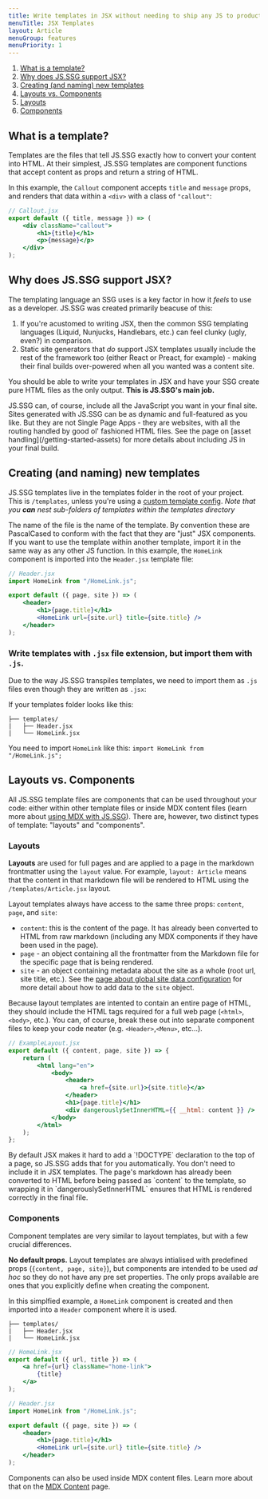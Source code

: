 ```yaml
---
title: Write templates in JSX without needing to ship any JS to production
menuTitle: JSX Templates
layout: Article
menuGroup: features
menuPriority: 1
---
```


1. [What is a template?](#what-is-a-template)
2. [Why does JS.SSG support JSX?](#why-does-jsssg-support-jsx)
3. [Creating (and naming) new templates](#creating-and-naming-new-templates)
4. [Layouts vs. Components](#layouts-vs-components)
5. [Layouts](#layouts)
6. [Components](#components)

## What is a template?

Templates are the files that tell JS.SSG exactly how to convert your content into HTML. At their simplest, JS.SSG templates are component functions that accept content as props and return a string of HTML.

In this example, the `Callout` component accepts `title` and `message` props, and renders that data within a `<div>` with a class of `"callout"`:

```jsx
// Callout.jsx
export default ({ title, message }) => (
    <div className="callout">
        <h1>{title}</h1>
        <p>{message}</p>
    </div>
);
```

## Why does JS.SSG support JSX?

<HeroText text="Perhaps _the_ biggest selling point for JS.SSG is the ability to write your site templates using JSX **without** needing to include any framework code in your production build." />

The templating language an SSG uses is a key factor in how it _feels_ to use as a developer. JS.SSG was created primarily beacuse of this:

1. If you're acustomed to writing JSX, then the common SSG templating languages (Liquid, Nunjucks, Handlebars, etc.) can feel clunky (ugly, even?) in comparison.
2. Static site generators that _do_ support JSX templates usually include the rest of the framework too (either React or Preact, for example) - making their final builds over-powered when all you wanted was a content site.

You should be able to write your templates in JSX and have your SSG create pure HTML files as the only output. **This is JS.SSG's main job.**

<Callout>
    JS.SSG can, of course, include all the JavaScript you want in your final
    site. Sites generated with JS.SSG can be as dynamic and full-featured as you
    like. But they are not Single Page Apps - they are websites, with all the
    routing handled by good ol' fashioned HTML files. See the page on [asset
    handling](/getting-started-assets) for more details about including JS in
    your final build.
</Callout>

## Creating (and naming) new templates

JS.SSG templates live in the templates folder in the root of your project. This is `/templates`, unless you're using a [custom template config](/configuration/#templates). _Note that you **can** nest sub-folders of templates within the templates directory_

The name of the file is the name of the template. By convention these are PascalCased to conform with the fact that they are "just" JSX components. If you want to use the template within another template, import it in the same way as any other JS function. In this example, the `HomeLink` component is imported into the `Header.jsx` template file:

```jsx
// Header.jsx
import HomeLink from "/HomeLink.js";

export default ({ page, site }) => (
    <header>
        <h1>{page.title}</h1>
        <HomeLink url={site.url} title={site.title} />
    </header>
);
```

### Write templates with `.jsx` file extension, but import them with `.js`.

Due to the way JS.SSG transpiles templates, we need to import them as `.js` files even though they are written as `.jsx`:

If your templates folder looks like this:

```
├── templates/
|   ├── Header.jsx
|   └── HomeLink.jsx
```

You need to import `HomeLink` like this: `import HomeLink from "/HomeLink.js";`

## Layouts vs. Components

All JS.SSG template files are components that can be used throughout your code: either within other template files or inside MDX content files (learn more about [using MDX with JS.SSG](/feature-mdx)). There are, however, two distinct types of template: "layouts" and "components".

### Layouts

**Layouts** are used for full pages and are applied to a page in the markdown frontmatter using the `layout` value. For example, `layout: Article` means that the content in that markdown file will be rendered to HTML using the `/templates/Article.jsx` layout.

Layout templates always have access to the same three props: `content`, `page`, and `site`:

-   `content`: this is the content of the page. It has already been converted to HTML from raw markdown (including any MDX components if they have been used in the page).
-   `page` - an object containing all the frontmatter from the Markdown file for the specific page that is being rendered.
-   `site` - an object containing metadata about the site as a whole (root url, site title, etc.). See the [page about global site data configuration](configuration/#global-site-data) for more detail about how to add data to the `site` object.

Because layout templates are intented to contain an entire page of HTML, they should include the HTML tags required for a full web page (`<html>`, `<body>`, etc.). You can, of course, break these out into separate component files to keep your code neater (e.g. `<Header>`,`<Menu>`, etc...).

```jsx
// ExampleLayout.jsx
export default ({ content, page, site }) => {
    return (
        <html lang="en">
            <body>
                <header>
                    <a href={site.url}>{site.title}</a>
                </header>
                <h1>{page.title}</h1>
                <div dangerouslySetInnerHTML={{ __html: content }} />
            </body>
        </html>
    );
};
```

<Callout title="You do not need to add the DOCTYPE">
    By default JSX makes it hard to add a `!DOCTYPE` declaration to the top of a
    page, so JS.SSG adds that for you automatically. You don't need to include
    it in JSX templates.
</Callout>

<Callout title="Why do we need to use `dangerouslySetInnerHTML`?">
    The page's markdown has already been converted to HTML before being passed
    as `content` to the template, so wrapping it in `dangerouslySetInnerHTML`
    ensures that HTML is rendered correctly in the final file.
</Callout>

### Components

Component templates are very similar to layout templates, but with a few crucial differences.

**No default props.** Layout templates are always intialised with predefined props (`{content, page, site}`), but components are intended to be used _ad hoc_ so they do not have any pre set properties. The only props available are ones that you explicitly define when creating the component.

In this simplfied example, a `HomeLink` component is created and then imported into a `Header` component where it is used.

```
├── templates/
|   ├── Header.jsx
|   └── HomeLink.jsx
```

```jsx
// HomeLink.jsx
export default ({ url, title }) => (
    <a href={url} className="home-link">
        {title}
    </a>
);
```

```jsx
// Header.jsx
import HomeLink from "/HomeLink.js";

export default ({ page, site }) => (
    <header>
        <h1>{page.title}</h1>
        <HomeLink url={site.url} title={site.title} />
    </header>
);
```

Components can also be used inside MDX content files. Learn more about that on the [MDX Content](/feature-mdx) page.
